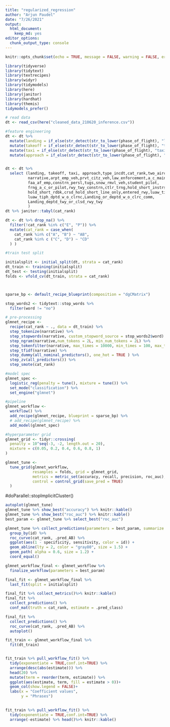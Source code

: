 ```yaml
---
title: "regularized_regression"
author: "Arjun Paudel"
date: "7/26/2021"
output:
  html_document: 
    keep_md: yes
editor_options:
  chunk_output_type: console
---
```


```r
knitr::opts_chunk$set(echo = TRUE, message = FALSE, warning = FALSE, error = FALSE)
```

```r
library(tidyverse)
library(tidytext)
library(textrecipes)
library(widyr)
library(tidymodels)
library(here)
library(janitor)
library(hardhat)
library(themis)
tidymodels_prefer()

# read data
dt <- read_csv(here("cleaned_data_210620_inference.csv"))

#feature engineering
dt <- dt %>% 
  mutate(landing = if_else(str_detect(str_to_lower(phase_of_flight), "landing"),1,0)) %>% 
  mutate(takeoff = if_else(str_detect(str_to_lower(phase_of_flight), "takeoff"),1,0)) %>% 
  mutate(taxi = if_else(str_detect(str_to_lower(phase_of_flight), "taxi"),1,0)) %>% 
  mutate(approach = if_else(str_detect(str_to_lower(phase_of_flight), "approach"),1,0))  


dt <- dt %>% 
  select (landing, takeoff, taxi, approach,type_incdt,cat_rank,two_aircraft,
          narrative,arpt_emp_veh,prvt_citz_veh,law_enforcement,a_c_maint_Taxi,
          faa_af_emp,constrn_persl,tugs,snow_rmvl_veh,student_pilot,
          frng_a_c_or_pilot,rwy_twy_constrn,ctlr_trng,hold_short_instrs_issued,
          hold_short_rdbk,crsd_hold_short_line_only,entered_rwy,luaw_tiph,
          luaw_tiph_dptd_w_o_clrnc,Landing_or_deptd_w_o_clrc_comm, 
          Landing_deptd_twy_or_clsd_rwy_twy
          )
dt %>% janitor::tabyl(cat_rank)

dt <- dt %>% drop_na() %>% 
  filter(!cat_rank %in% c("E", "P")) %>% 
  mutate(cat_rank = case_when(
    cat_rank %in% c("A", "B") ~ "AB",
    cat_rank %in% c ("C", "D") ~ "CD"
  ) )

#train test split

initialsplit <- initial_split(dt, strata = cat_rank)
dt_train <- training(initialsplit)
dt_test <- testing(initialsplit)
folds <- vfold_cv(dt_train, strata = cat_rank)



sparse_bp <- default_recipe_blueprint(composition = "dgCMatrix")

stop_words2 <- tidytext::stop_words %>% 
  filter(word != "no")

# pre-processing
glmnet_recipe <-
  recipe(cat_rank ~ ., data = dt_train) %>%
  step_tokenize(narrative) %>%
  step_stopwords(narrative, custom_stopword_source = stop_words2$word) %>%
  step_ngram(narrative,num_tokens = 2L, min_num_tokens = 2L) %>% 
  step_tokenfilter(narrative, max_times = 10000, min_times = 100, max_tokens = 5000) %>% 
  step_tfidf(narrative) %>%
  step_dummy(all_nominal_predictors(), one_hot = TRUE ) %>% 
  step_zv(all_predictors()) %>% 
  step_smote(cat_rank)

#model spec
glmnet_spec <-
  logistic_reg(penalty = tune(), mixture = tune()) %>%
  set_mode("classification") %>%
  set_engine("glmnet")

#pipeline
glmnet_workflow <-
  workflow() %>%
  add_recipe(glmnet_recipe, blueprint = sparse_bp) %>%
  # add_recipe(glmnet_recipe) %>%
  add_model(glmnet_spec)

#hyperparameter grid
glmnet_grid <- tidyr::crossing(
  penalty = 10^seq(-3, -2, length.out = 20),
  mixture = c(0.05, 0.2, 0.4, 0.6, 0.8, 1)
)
```

```r

glmnet_tune <-
  tune_grid(glmnet_workflow,
            resamples = folds, grid = glmnet_grid,
            metrics = metric_set(accuracy, recall, precision, roc_auc),
            control = control_grid(save_pred = TRUE)
  )
```

#doParallel::stopImplicitCluster()
```r
autoplot(glmnet_tune)
glmnet_tune %>% show_best("accuracy") %>% knitr::kable()
glmnet_tune %>% show_best("roc_auc") %>% knitr::kable()
best_param <- glmnet_tune %>% select_best("roc_auc")

glmnet_tune %>% collect_predictions(parameters = best_param, summarize = FALSE) %>% 
  group_by(id) %>% 
  roc_curve(cat_rank, .pred_AB) %>% 
  ggplot(aes(1 - specificity, sensitivity, color = id)) +
  geom_abline(lty = 2, color = "gray80", size = 1.5) +
  geom_path( alpha = 0.6, size = 1.2) +
  coord_equal()

glmnet_workflow_final <- glmnet_workflow %>%
  finalize_workflow(parameters = best_param)

```

```r

final_fit <- glmnet_workflow_final %>%
  last_fit(split = initialsplit)

```

```r

final_fit %>% collect_metrics()%>% knitr::kable()
final_fit %>%
  collect_predictions() %>% 
  conf_mat(truth = cat_rank, estimate = .pred_class)

final_fit %>% 
  collect_predictions() %>% 
  roc_curve(cat_rank, .pred_AB) %>% 
  autoplot()
```

```r

fit_train <- glmnet_workflow_final %>% 
  fit(dt_train) 


fit_train %>% pull_workflow_fit() %>%
  tidy(exponentiate = TRUE,conf.int=TRUE) %>% 
  arrange(desc(abs(estimate))) %>% 
  head(20) %>%
  mutate(term = reorder(term, estimate)) %>% 
  ggplot(aes(estimate, term, fill = estimate > 0))+
  geom_col(show.legend = FALSE)+
  labs(x = "Coefficient values",
       y = "Phrases")
  

fit_train %>% pull_workflow_fit() %>%
  tidy(exponentiate = TRUE,conf.int=TRUE) %>% 
  arrange(-estimate) %>% head()%>% knitr::kable()


```
